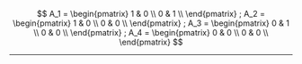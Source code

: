 $$
A_1 =
\begin{pmatrix}
1 & 0 \\
0 & 1 \\
\end{pmatrix}
;
A_2 =
\begin{pmatrix}
1 & 0 \\
0 & 0 \\
\end{pmatrix}
;
A_3 =
\begin{pmatrix}
0 & 1 \\
0 & 0 \\
\end{pmatrix}
;
A_4 =
\begin{pmatrix}
0 & 0 \\
0 & 0 \\
\end{pmatrix}
$$

---
